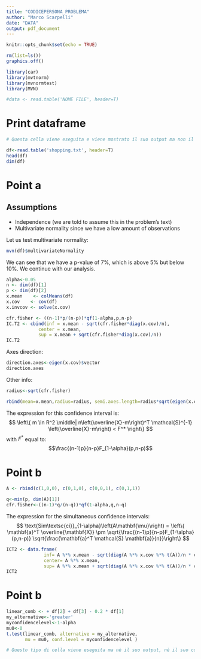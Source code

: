 ---
title: "CODICEPERSONA_PROBLEMA"
author: "Marco Scarpelli"
date: "DATA"
output: pdf_document
---

```{r setup, include=FALSE}
knitr::opts_chunk$set(echo = TRUE)

rm(list=ls())
graphics.off()

library(car)
library(mvtnorm) 
library(mvnormtest)
library(MVN)

#data <- read.table('NOME FILE', header=T)
```
# Print dataframe
```{r echo = FALSE} 
# Questa cella viene eseguita e viene mostrato il suo output ma non il codice.

df<-read.table('shopping.txt', header=T)
head(df)
dim(df)

```
# Point a
## Assumptions
- Independence (we are told to assume this in the problem's text)
- Multivariate normality since we have a low amount of observations

Let us test multivariate normality:
```{r echo = FALSE} 
mvn(df)$multivariateNormality
```
We can see that we have a p-value of 7%, which is above 5% but below 10%. We continue with our analysis.
```{r echo = FALSE} 
alpha<-0.05
n <- dim(df)[1]
p <- dim(df)[2]
x.mean    <- colMeans(df)
x.cov    <- cov(df)
x.invcov <- solve(x.cov)

cfr.fisher <- ((n-1)*p/(n-p))*qf(1-alpha,p,n-p)
IC.T2 <- cbind(inf = x.mean - sqrt(cfr.fisher*diag(x.cov)/n),
            center = x.mean, 
            sup = x.mean + sqrt(cfr.fisher*diag(x.cov)/n))
IC.T2

```
Axes direction:
```{r echo = FALSE} 
direction.axes<-eigen(x.cov)$vector
direction.axes
```
Other info:
```{r echo = FALSE} 
radius<-sqrt(cfr.fisher)

rbind(mean=x.mean,radius=radius, semi.axes.length=radius*sqrt(eigen(x.cov/n)$values))
```

The expression for this confidence interval is:
$$
\left\{ m \in R^2 \middle| n\left(\overline{X}-m\right)^T \mathcal{S}^{-1} \left(\overline{X}-m\right) < F^* \right\}
$$
with $F^*$ equal to:
$$\frac{(n-1)p}{n-p}F_{1-\alpha}(p,n-p)$$

# Point b
```{r echo = FALSE} 
A <- rbind(c(1,0,0), c(0,1,0), c(0,0,1), c(0,1,1)) 

q<-min(p, dim(A)[1])
cfr.fisher<-((n-1)*q/(n-q))*qf(1-alpha,q,n-q)

```

The expression for the simultaneous confidence intervals:
$$
\text{Sim\textsc{ci}}_{1-\alpha}\left(A\mathbf{\mu}\right) = \left\{ \mathbf{a}^T \overline{\mathbf{X}} \pm \sqrt{\frac{(n-1)p}{n-p}F_{1-\alpha}(p,n-p)} \sqrt{\frac{\mathbf{a}^T \mathcal{S} \mathbf{a}}{n}}\right\}
$$
```{r echo = FALSE} 
ICT2 <- data.frame(
              inf= A %*% x.mean - sqrt(diag(A %*% x.cov %*% t(A))/n * cfr.fisher), 
              center= A %*% x.mean,
              sup= A %*% x.mean + sqrt(diag(A %*% x.cov %*% t(A))/n * cfr.fisher)) 
ICT2

```

# Point b
```{r echo = FALSE} 
linear_comb <- + df[2] + df[3] - 0.2 * df[1]
my_alternative<-'greater'
myconfidencelevel<-1-alpha
mu0<-0 
t.test(linear_comb, alternative = my_alternative,  
       mu = mu0, conf.level = myconfidencelevel )
```

```{r include = FALSE}
# Questo tipo di cella viene eseguita ma nè il suo output, nè il suo codice vengono mostrati

```



